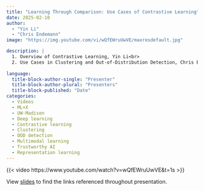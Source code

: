 ```yaml
---
title: "Learning Through Comparison: Use Cases of Contrastive Learning"
date: 2025-02-10
author: 
  - "Yin Li"
  - "Chris Endemann"
image: "https://img.youtube.com/vi/wQfEWruUwVE/maxresdefault.jpg"

description: |
  1. Overview of Contrastive Learning, Yin Li<br>
  2. Use Cases in Clustering and Out-of-Distribution Detection, Chris Endemann
  
language: 
  title-block-author-single: "Presenter"
  title-block-author-plural: "Presenters"
  title-block-published: "Date"
categories:
  - Videos
  - ML+X
  - UW-Madison
  - Deep learning
  - Contrastive learning
  - Clustering
  - OOD detection
  - Multimodal learning
  - Trustworthy AI
  - Representation learning
---
```


{{< video https://www.youtube.com/watch?v=wQfEWruUwVE&t=1s >}}

View [slides](https://docs.google.com/presentation/d/1R4RtFtzYRLrvWfWcXeV688vq0sjikosq7Qw9auOyJ1c/edit?usp=sharing) to find the links referenced throughout presentation.
